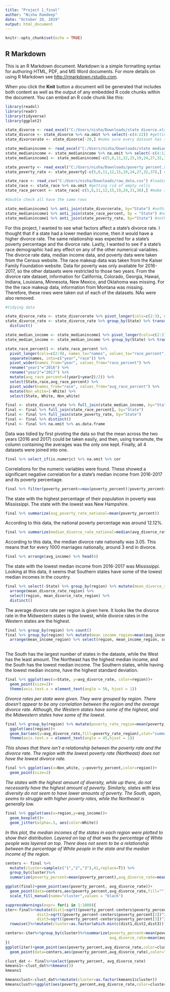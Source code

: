 ```yaml
---
title: "Project 1_final"
author: "Nisha Ramdeep"
date: "October 20, 2019"
output: html_document
---
```


```r
knitr::opts_chunk$set(echo = TRUE)
```

## R Markdown

This is an R Markdown document. Markdown is a simple formatting syntax for authoring HTML, PDF, and MS Word documents. For more details on using R Markdown see <http://rmarkdown.rstudio.com>.

When you click the **Knit** button a document will be generated that includes both content as well as the output of any embedded R code chunks within the document. You can embed an R code chunk like this:

```R
library(readxl)
library(readr)
library(tidyverse)
library(ggplot2)
```

```R
state_divorce <- read_excel("C:/Users/nisha/Downloads/state divorce.xlsx") #loading document
state_divorce <- state_divorce %>% na.omit %>% select(-c(4:22)) #getting rid of empty cells and selecting 2016 and 2017
state_divorcerate <- state_divorce[-20,] #make sure every dataset has the same rows

state_medianincome <- read_excel("C:/Users/nisha/Downloads/state median income.xlsx") #loading document
state_medianincome <- state_medianincome %>% na.omit %>% select(-c(4:12)) #getting rid of empty cells and selecting 2016 and 2017
state_medianincome1 <- state_medianincome[-c(5,6,11,12,15,19,24,27,32,37),] #make sure every dataset has the same rows

state_poverty <- read_excel("C:/Users/nisha/Downloads/poverty percent.xlsx") #loading document
state_poverty_rate <- state_poverty[-c(5,6,11,12,15,19,24,27,32,37),] #make sure every dataset has the same rows

state_race <- read_csv("C:/Users/nisha/Downloads/raw_data.csv") #loading document
state_race <- state_race %>% na.omit #getting rid of empty cells
state_race_percent <- state_race[-c(5,6,11,12,15,19,24,31,36),] #make sure every dataset has the same rows

#double check all have the same rows

state_medianincome1 %>% anti_join(state_divorcerate, by="State") #nothing
state_medianincome1 %>% anti_join(state_race_percent, by = "State") #nothing
state_medianincome1 %>% anti_join(state_poverty_rate, by="State") #nothing
```

For this project, I wanted to see what factors affect a state's divorce rate. I thought that if a state had a lower median income, then it would have a higher divorce rate. The same relationship was expected for a state's poverty percentage and the divorce rate. Lastly, I wanted to see if a state's race demographic had any effect on any of the other numerical variables. The divorce rate data, median income data, and poverty data were taken from the Census website. The race makeup data was taken from the Kaiser Family Foundation website. Data for poverty was only available for 2016-2017, so the other datasets were restricted to those two years. From the divorce rate dataset, information for California, Colorado, Georgia, Hawaii, Indiana, Louisiana, Minnesota, New Mexico, and Oklahoma was missing. For the the race makeup data, information from Montana was missing. Therefore, these rows were taken out of each of the datasets. NAs were also removed.

```R
#tidying data

state_divorce_rate <- state_divorcerate %>% pivot_longer(cols=c(2:3), names_to="year", values_to="divorce_rate")
state_divorce_rate <- state_divorce_rate %>% group_by(State) %>% transmute(avg_divorce_rate=mean(divorce_rate)) %>%
  distinct()

state_median_income <- state_medianincome1 %>% pivot_longer(cols=c(2:3), names_to="year", values_to="median_income")
state_median_income <- state_median_income %>% group_by(State) %>% transmute(avg_income=mean(median_income))

state_race_percent1 <- state_race_percent %>%
  pivot_longer(cols=c(2:9), names_to="names", values_to="race_percent") %>%
  separate(names, into=c("year","race")) %>%
  pivot_wider(names_from="year", values_from="race_percent") %>%
  rename("year1"="2016") %>%
  rename("year2"="2017") %>%
  mutate(avg_race_percent=((year1+year2)/2)) %>%
  select(State,race,avg_race_percent) %>%
  pivot_wider(names_from="race", values_from="avg_race_percent") %>%
  mutate(Non_white=1-White) %>%
  select(State, White, Non_white)

final <- state_divorce_rate %>% full_join(state_median_income, by="State")
final <- final %>% full_join(state_race_percent1, by="State")
final <- final %>% full_join(state_poverty_rate, by="State")
final <- final %>% distinct()
final <- final %>% na.omit %>% as.data.frame
```

Data was tidied by first pivoting the data so that the mean across the two years (2016 and 2017) could be taken easily, and then, using transmute, the column containing the averages was the only one kept. Finally, all 4 datasets were joined into one.

```R
final %>% select_if(is.numeric) %>% na.omit %>% cor
```

Correlations for the numeric variables were found. These showed a significant negative correlation for a state's median income from 2016-2017 and its poverty percentage. 

```R
final %>% filter(poverty_percent==max(poverty_percent)|poverty_percent==min(poverty_percent))
```

The state with the highest percentage of their population in poverty was Mississippi. The state with the lowest was New Hampshire.

```R
final %>% summarize(avg_poverty_rate_national=mean(poverty_percent))
```

According to this data, the national poverty percentage was around 12.12%.

```R
final %>% summarize(median_divorce_rate_national=median(avg_divorce_rate))
```

According to this data, the median divorce rate nationally was 3.05. This means that for every 1000 marriages nationally, around 3 end in divorce.

```R
final %>% arrange(avg_income) %>% head(6)
```

The state with the lowest median income from 2016-2017 was Mississippi. Looking at this data, it seems that Southern states have some of the lowest median incomes in the country.

```R
final %>% select(-State) %>% group_by(region) %>% mutate(mean_divorce_rate_region=mean(avg_divorce_rate)) %>% 
  arrange(mean_divorce_rate_region) %>%
  select(region, mean_divorce_rate_region) %>%
  distinct()
```

The average divorce rate per region is given here. It looks like the divorce rate in the Midwestern states is the lowest, while divorce rates in the Western states are the highest.

```R
final %>% group_by(region) %>% count()
final %>% group_by(region) %>% mutate(mean_income_region=mean(avg_income)) %>% mutate(sd_region=sd(avg_income)) %>%
  arrange(mean_income_region) %>% select(region, mean_income_region, sd_region) %>% distinct()
                                                                                               
```

The South has the largest number of states in the dataste, while the West has the least amount. The Northeast has the highest median income, and the South has the lowest median income. The Southern states, while having the lowest median income, have the highest standard deviation.

```R
final %>% ggplot(aes(x=State, y=avg_divorce_rate, color=region))+
  geom_point(size=2)+
  theme(axis.text.x = element_text(angle = 50, hjust = 1))
```

*Divorce rates per state were given. They were grouped by region. There doesn't appear to be any correlation between the region and the average divorce rate. Although, the Western states have some of the highest, and the Midwestern states have some of the lowest.*

```R
final %>% group_by(region) %>% mutate(poverty_rate_region=mean(poverty_percent)) %>%
  ggplot(aes(region))+
  geom_bar(aes(y=avg_divorce_rate,fill=poverty_rate_region),stat="summary",fun.y="mean")+
  theme(axis.text.x = element_text(angle = 45,hjust = 1))
```

*This shows that there isn't a relationship between the poverty rate and the divorce rate. The region with the lowest poverty rate (Northeast) does not have the lowest divorce rate.*

```R
final %>% ggplot(aes(x=Non_white, y=poverty_percent,color=region))+
  geom_point(size=2)
```

*The states with the highest amount of diversity, while up there, do not necessarily have the highest amount of poverty. Similarly, states with less diversity do not seem to have lower amounts of poverty. The South, again, seems to struggle with higher poverty rates, while the Northeast is generally low.*

```R
final %>% ggplot(aes(x=region,y=avg_income))+
  geom_boxplot()+
  geom_jitter(alpha=.5, aes(color=White))
```

*In this plot, the median incomes of the states in each region were plotted to show their distribution. Layered on top of that was the percentage of White people was layered on top. There does not seem to be a relationship between the percentage of White people in the state and the median income of the region.*

```R
centers <- final %>%
  mutate(cluster=sample(c("1","2","3"),41,replace=T)) %>%
  group_by(cluster)%>%
  summarize(poverty_percent=mean(poverty_percent),avg_divorce_rate=mean(avg_divorce_rate))

ggplot(final)+geom_point(aes(poverty_percent, avg_divorce_rate))+
  geom_point(data=centers,aes(poverty_percent,avg_divorce_rate,fill=""),color="black",size=4)+
  scale_fill_manual(name="cluster",values = "black")
```

```R
suppressWarnings(expr= for(i in 1:1000){
iter<-final%>%mutate(dist1=sqrt((poverty_percent-centers$poverty_percent[1])^2+(avg_divorce_rate-centers$avg_divorce_rate[1])^2),
              dist2=sqrt((poverty_percent-centers$poverty_percent[2])^2+(avg_divorce_rate-centers$avg_divorce_rate[2])^2),
              dist3=sqrt((poverty_percent-centers$poverty_percent[3])^2+(avg_divorce_rate-centers$avg_divorce_rate[3])^2))%>%
  rowwise()%>%mutate(cluster=as.factor(which.min(c(dist1,dist2,dist3))))

centers<-iter%>%group_by(cluster)%>%summarize(poverty_percent=mean(poverty_percent),
                                              avg_divorce_rate=mean(avg_divorce_rate))
})
ggplot(iter)+geom_point(aes(poverty_percent,avg_divorce_rate,color=cluster))+
  geom_point(data=centers,aes(poverty_percent,avg_divorce_rate),color="black",size=4)
```

```R
clust_dat <- final%>%select(poverty_percent, avg_divorce_rate)
kmeans1<-clust_dat%>%kmeans(3)
kmeans1

kmeansclust<-clust_dat%>%mutate(cluster=as.factor(kmeans1$cluster))
kmeansclust%>%ggplot(aes(poverty_percent,avg_divorce_rate,color=cluster))+geom_point()
```



